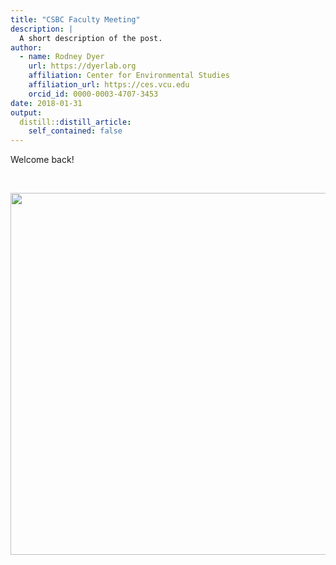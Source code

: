 ```yaml
---
title: "CSBC Faculty Meeting"
description: |
  A short description of the post.
author:
  - name: Rodney Dyer
    url: https://dyerlab.org
    affiliation: Center for Environmental Studies
    affiliation_url: https://ces.vcu.edu
    orcid_id: 0000-0003-4707-3453
date: 2018-01-31
output:
  distill::distill_article:
    self_contained: false
---
```





Welcome back!

&nbsp;

[<img class="aligncenter size-large wp-image-1172" src="https://dyerlab.bio.vcu.edu/wp-content/uploads/sites/4831/2018/01/Screen-Shot-2018-01-31-at-9.32.27-AM-1024x772.png" alt="" width="768" height="579" srcset="wp-content/uploads/2018/01/Screen-Shot-2018-01-31-at-9.32.27-AM-1024x772.png 1024w, wp-content/uploads/2018/01/Screen-Shot-2018-01-31-at-9.32.27-AM-300x226.png 300w, wp-content/uploads/2018/01/Screen-Shot-2018-01-31-at-9.32.27-AM-768x579.png 768w, wp-content/uploads/2018/01/Screen-Shot-2018-01-31-at-9.32.27-AM-1568x1182.png 1568w" sizes="(max-width: 768px) 100vw, 768px" />](https://docs.google.com/presentation/d/e/2PACX-1vT5-6BHd6dg01zpZrhDpNZAzU1nSdt09IE4h5EamdFcbaKSf9IIYArpwups7omq3sCG_xsQ0-Rc0bk3/pub?start=false&loop=false&delayms=3000)
 
 
 
